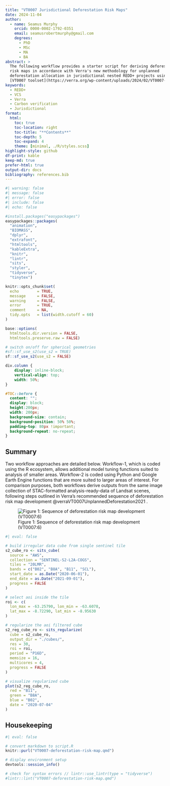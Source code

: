```yaml
---
title: "VT0007 Jurisdictional Deforestation Risk Maps"
date: 2024-11-04
author: 
  - name: Seamus Murphy
    orcid: 0000-0002-1792-0351 
    email: seamusrobertmurphy@gmail.com
    degrees:
      - PhD
      - MSc
      - MA
      - BA
abstract: > 
  The following workflow provides a starter script for deriving deforestation 
  risk maps in accordance with Verra's new methodology for unplanned 
  deforestation allocation in jurisdictional nested REDD+ projects using the 
  [VT0007 toolset](https://verra.org/wp-content/uploads/2024/02/VT0007-Unplanned-Deforestation-Allocation-v1.0.pdf).
keywords:
  - REDD+
  - VCS
  - Verra
  - Carbon verification
  - Jurisdictional
format: 
  html:
    toc: true
    toc-location: right
    toc-title: "**Contents**"
    toc-depth: 5
    toc-expand: 4
    theme: [minimal, ./R/styles.scss]
highlight-style: github
df-print: kable
keep-md: true
prefer-html: true
output-dir: docs
bibliography: references.bib
---
```


```r
#| warning: false
#| message: false
#| error: false
#| include: false
#| echo: false

#install.packages("easypackages")
easypackages::packages(
  "animation",
  "BIOMASS",
  "dplyr",
  "extrafont",
  "htmltools",
  "kableExtra",
  "knitr",
  "lintr",
  "sits",
  "styler",
  "tidyverse",
  "tinytex")

knitr::opts_chunk$set(
  echo        = TRUE, 
  message     = FALSE, 
  warning     = FALSE, 
  error       = TRUE, 
  comment     = NA, 
  tidy.opts   = list(width.cutoff = 60)
) 

base::options(
  htmltools.dir.version = FALSE, 
  htmltools.preserve.raw = FALSE)

# switch on/off for spherical geometries
#sf::sf_use_s2(use_s2 = TRUE)
sf::sf_use_s2(use_s2 = FALSE)
```

```css
div.column {
    display: inline-block;
    vertical-align: top;
    width: 50%;
}

#TOC::before {
  content: "";
  display: block;
  height:200px;
  width: 200px;
  background-size: contain;
  background-position: 50% 50%;
  padding-top: 80px !important;
  background-repeat: no-repeat;
}
```

## Summary

Two workflow approaches are detailed below.
Workflow-1, which is coded using the R ecosystem, allows additional model tuning functions suited to analysis of smaller areas.
Workflow-2 is coded using Python and Google Earth Engine functions that are more suited to larger areas of interest.
For comparison purposes, both workflows derive outputs from the same image collection of STAC-formatted analysis-ready-data of Landsat scenes, following steps outlined in Verra's recommended sequence of deforestation risk map development @verraVT0007UnplannedDeforestation2021 .

![Figure 1: Sequence of deforestation risk map development (VT0007:6)](R/VT0007-risk-map-development-sequence.png)

```r
#| eval: false

# build irregular data cube from single sentinel tile
s2_cube_ro <- sits_cube(
  source = "AWS",
  collection = "SENTINEL-S2-L2A-COGS",
  tiles = "20LMR",
  bands = c("B02", "B8A", "B11", "SCL"),
  start_date = as.Date("2020-06-01"),
  end_date = as.Date("2021-09-01"),
  progress = FALSE
)

# select aoi inside the tile
roi <- c(
  lon_max = -63.25790, lon_min = -63.6078,
  lat_max = -8.72290, lat_min = -8.95630
)

# regularize the aoi filtered cube
s2_reg_cube_ro <- sits_regularize(
  cube = s2_cube_ro,
  output_dir = "./cubes/",
  res = 30,
  roi = roi,
  period = "P16D",
  memsize = 16,
  multicores = 4,
  progress = FALSE
)

# visualize regularized cube
plot(s2_reg_cube_ro,
  red = "B11",
  green = "B8A",
  blue = "B02",
  date = "2020-07-04"
)
```

## Housekeeping

```r
#| eval: false

# convert markdown to script.R 
knitr::purl("VT0007-deforestation-risk-map.qmd")

# display environment setup
devtools::session_info()

# check for syntax errors // lintr::use_lintr(type = "tidyverse")
#lintr::lint("VT0007-deforestation-risk-map.qmd")
```
